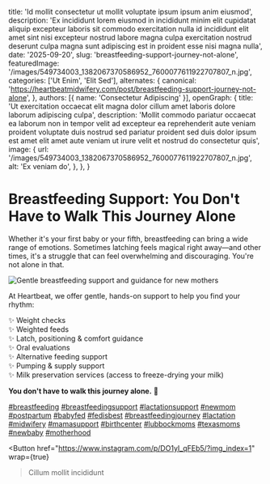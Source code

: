 
  title: 'Id mollit consectetur ut mollit voluptate ipsum ipsum anim eiusmod',
  description: 'Ex incididunt lorem eiusmod in incididunt minim elit cupidatat aliquip excepteur laboris sit commodo exercitation nulla id incididunt elit amet sint nisi excepteur nostrud labore magna culpa exercitation nostrud deserunt culpa magna sunt adipiscing est in proident esse nisi magna nulla',
  date: '2025-09-20',
  slug: 'breastfeeding-support-journey-not-alone',
  featuredImage: '/images/549734003_1382067370586952_7600077611922707807_n.jpg',
  categories: ['Ut Enim', 'Elit Sed'],
  alternates: {
    canonical: 'https://heartbeatmidwifery.com/post/breastfeeding-support-journey-not-alone',
  },
  authors: [{ name: 'Consectetur Adipiscing' }],
  openGraph: {
    title: 'Ut exercitation occaecat elit magna dolor cillum amet laboris dolore laborum adipiscing culpa',
    description: 'Mollit commodo pariatur occaecat ea laborum non in tempor velit ad excepteur ea reprehenderit aute veniam proident voluptate duis nostrud sed pariatur proident sed duis dolor ipsum est amet elit amet aute veniam ut irure velit et nostrud do consectetur quis',
    image: {
      url: '/images/549734003_1382067370586952_7600077611922707807_n.jpg',
      alt: 'Ex veniam do',
    },
  },
}

# Breastfeeding Support: You Don't Have to Walk This Journey Alone

Whether it's your first baby or your fifth, breastfeeding can bring a wide range of emotions. Sometimes latching feels magical right away—and other times, it's a struggle that can feel overwhelming and discouraging. You're not alone in that.

<Image
  src="/images/549734003_1382067370586952_7600077611922707807_n.jpg"
  size="large"
  wrap={true}
  alt="Gentle breastfeeding support and guidance for new mothers"
/>

At Heartbeat, we offer gentle, hands-on support to help you find your rhythm:

✨ Weight checks<br/> ✨ Weighted feeds<br/> ✨ Latch, positioning & comfort guidance<br/> ✨ Oral evaluations<br/> ✨ Alternative feeding support<br/> ✨ Pumping & supply support<br/> ✨ Milk preservation services (access to freeze-drying your milk)

**You don't have to walk this journey alone.** 💙

[#breastfeeding](https://www.instagram.com/explore/tags/breastfeeding/) [#breastfeedingsupport](https://www.instagram.com/explore/tags/breastfeedingsupport/) [#lactationsupport](https://www.instagram.com/explore/tags/lactationsupport/) [#newmom](https://www.instagram.com/explore/tags/newmom/) [#postpartum](https://www.instagram.com/explore/tags/postpartum/) [#babyfed](https://www.instagram.com/explore/tags/babyfed/) [#fedisbest](https://www.instagram.com/explore/tags/fedisbest/) [#breastfeedingjourney](https://www.instagram.com/explore/tags/breastfeedingjourney/) [#lactation](https://www.instagram.com/explore/tags/lactation/) [#midwifery](https://www.instagram.com/explore/tags/midwifery/) [#mamasupport](https://www.instagram.com/explore/tags/mamasupport/) [#birthcenter](https://www.instagram.com/explore/tags/birthcenter/) [#lubbockmoms](https://www.instagram.com/explore/tags/lubbockmoms/) [#texasmoms](https://www.instagram.com/explore/tags/texasmoms/) [#newbaby](https://www.instagram.com/explore/tags/newbaby/) [#motherhood](https://www.instagram.com/explore/tags/motherhood/)

<Button
  href="https://www.instagram.com/p/DO1yI_qFEb5/?img_index=1"
  wrap={true}
>Cillum mollit incididunt</Button>
